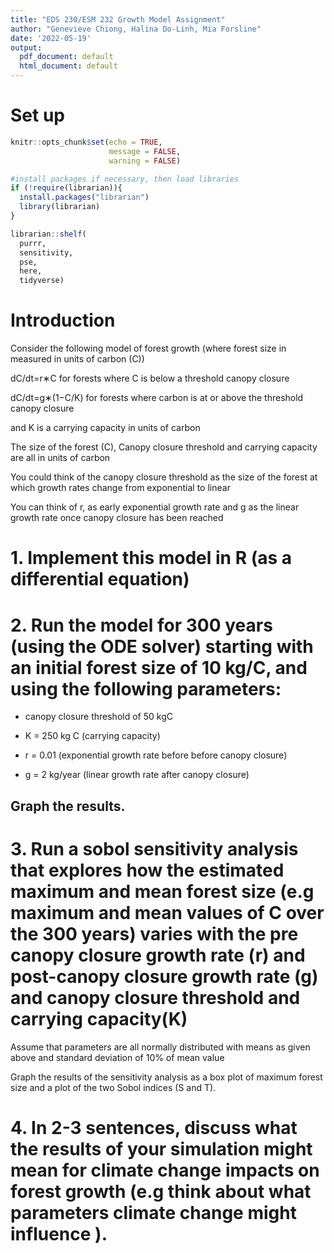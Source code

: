 ```yaml
---
title: "EDS 230/ESM 232 Growth Model Assignment"
author: "Genevieve Chiong, Halina Do-Linh, Mia Forsline"
date: '2022-05-19'
output:
  pdf_document: default
  html_document: default
---
```

# Set up 
```r
knitr::opts_chunk$set(echo = TRUE,
                      message = FALSE, 
                      warning = FALSE)

#install packages if necessary, then load libraries
if (!require(librarian)){
  install.packages("librarian")
  library(librarian)
}

librarian::shelf(
  purrr,
  sensitivity,
  pse,
  here,
  tidyverse)
```

# Introduction 

Consider the following model of forest growth (where forest size in measured in units of carbon (C))

dC/dt=r∗C for forests where C is below a threshold canopy closure

dC/dt=g∗(1−C/K) for forests where carbon is at or above the threshold canopy closure

and K is a carrying capacity in units of carbon

The size of the forest (C), Canopy closure threshold and carrying capacity are all in units of carbon

You could think of the canopy closure threshold as the size of the forest at which growth rates change from exponential to linear

You can think of r, as early exponential growth rate and g as the linear growth rate once canopy closure has been reached

# 1. Implement this model in R (as a differential equation) 

# 2. Run the model for 300 years (using the ODE solver) starting with an initial forest size of 10 kg/C, and using the following parameters: 

- canopy closure threshold of 50 kgC

- K = 250 kg C (carrying capacity)

- r = 0.01 (exponential growth rate before before canopy closure)

- g = 2 kg/year (linear growth rate after canopy closure)

## Graph the results. 

# 3. Run a sobol sensitivity analysis that explores how the estimated maximum and mean forest size (e.g maximum and mean values of C over the 300 years) varies with the pre canopy closure growth rate (r) and post-canopy closure growth rate (g) and canopy closure threshold and carrying capacity(K)

Assume that parameters are all normally distributed with means as given above and standard deviation of 10% of mean value

Graph the results of the sensitivity analysis as a box plot of maximum forest size and a plot of the two Sobol indices (S and T).

# 4. In 2-3 sentences, discuss what the results of your simulation might mean for climate change impacts on forest growth (e.g think about what parameters climate change might influence ).
